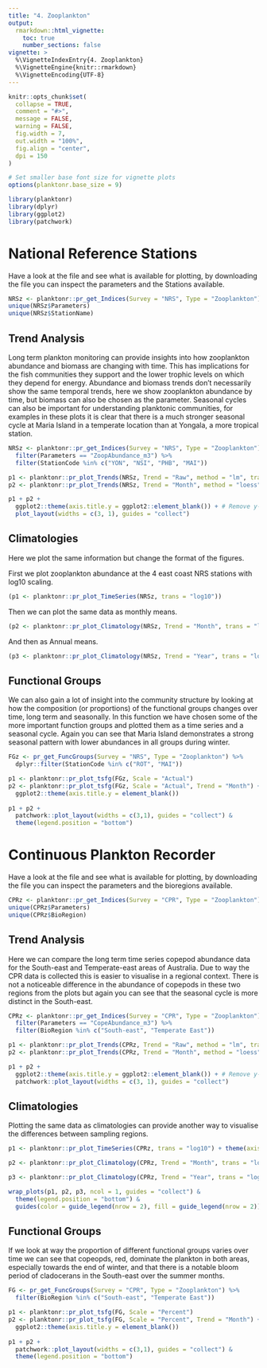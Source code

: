 ```yaml
---
title: "4. Zooplankton"
output: 
  rmarkdown::html_vignette:
    toc: true
    number_sections: false
vignette: >
  %\VignetteIndexEntry{4. Zooplankton}
  %\VignetteEngine{knitr::rmarkdown}
  %\VignetteEncoding{UTF-8}
---
```


```r
knitr::opts_chunk$set(
  collapse = TRUE,
  comment = "#>",
  message = FALSE,
  warning = FALSE,
  fig.width = 7,
  out.width = "100%",
  fig.align = "center",
  dpi = 150
)

# Set smaller base font size for vignette plots
options(planktonr.base_size = 9)
```

```r
library(planktonr)
library(dplyr)
library(ggplot2)
library(patchwork)
```

# National Reference Stations

Have a look at the file and see what is available for plotting, by downloading the file you can inspect the parameters and the Stations available.

```r

NRSz <- planktonr::pr_get_Indices(Survey = "NRS", Type = "Zooplankton") 
unique(NRSz$Parameters)
unique(NRSz$StationName)

```

## Trend Analysis

Long term plankton monitoring can provide insights into how zooplankton abundance and biomass are changing with time. This has implications for the fish communities they support and the lower trophic levels on which they depend for energy. Abundance and biomass trends don't necessarily show the same temporal trends, here we show zooplankton abundance by time, but biomass can also be chosen as the parameter. Seasonal cycles can also be important for understanding planktonic communities, for examples in these plots it is clear that there is a much stronger seasonal cycle at Maria Island in a temperate location than at Yongala, a more tropical station.   

```r

NRSz <- planktonr::pr_get_Indices(Survey = "NRS", Type = "Zooplankton") %>% 
  filter(Parameters == "ZoopAbundance_m3") %>% 
  filter(StationCode %in% c("YON", "NSI", "PHB", "MAI"))

p1 <- planktonr::pr_plot_Trends(NRSz, Trend = "Raw", method = "lm", trans = "log10")
p2 <- planktonr::pr_plot_Trends(NRSz, Trend = "Month", method = "loess")

p1 + p2 + 
  ggplot2::theme(axis.title.y = ggplot2::element_blank()) + # Remove y-title from 2nd column
  plot_layout(widths = c(3, 1), guides = "collect")

```

## Climatologies

Here we plot the same information but change the format of the figures. 

First we plot zooplankton abundance at the 4 east coast NRS stations with log10 scaling.
```r
(p1 <- planktonr::pr_plot_TimeSeries(NRSz, trans = "log10"))
```

Then we can plot the same data as monthly means.
```r
(p2 <- planktonr::pr_plot_Climatology(NRSz, Trend = "Month", trans = "log10"))
```

And then as Annual means.
```r
(p3 <- planktonr::pr_plot_Climatology(NRSz, Trend = "Year", trans = "log10"))
```

## Functional Groups

We can also gain a lot of insight into the community structure by looking at how the composition (or proportions) of the functional groups changes over time, long term and seasonally. In this function we have chosen some of the more important function groups and plotted them as a time series and a seasonal cycle. Again you can see that Maria Island demonstrates a strong seasonal pattern with lower abundances in all groups during winter.  

```r
FGz <- pr_get_FuncGroups(Survey = "NRS", Type = "Zooplankton") %>% 
  dplyr::filter(StationCode %in% c("ROT", "MAI"))

p1 <- planktonr::pr_plot_tsfg(FGz, Scale = "Actual")
p2 <- planktonr::pr_plot_tsfg(FGz, Scale = "Actual", Trend = "Month") +
  ggplot2::theme(axis.title.y = element_blank())
      
p1 + p2 + 
  patchwork::plot_layout(widths = c(3,1), guides = "collect") & 
  theme(legend.position = "bottom")

```


# Continuous Plankton Recorder

Have a look at the file and see what is available for plotting, by downloading the file you can inspect the parameters and the bioregions available.

```r

CPRz <- planktonr::pr_get_Indices(Survey = "CPR", Type = "Zooplankton") 
unique(CPRz$Parameters)
unique(CPRz$BioRegion)

```

## Trend Analysis

Here we can compare the long term time series copepod abundance data for the South-east and Temperate-east areas of Australia. Due to way the CPR data is collected this is easier to visualise in a regional context. There is not a noticeable difference in the abundance of copepods in these two regions from the plots but again you can see that the seasonal cycle is more distinct in the South-east. 

```r
CPRz <- planktonr::pr_get_Indices(Survey = "CPR", Type = "Zooplankton") %>% 
  filter(Parameters == "CopeAbundance_m3") %>% 
  filter(BioRegion %in% c("South-east", "Temperate East"))

p1 <- planktonr::pr_plot_Trends(CPRz, Trend = "Raw", method = "lm", trans = "log10")
p2 <- planktonr::pr_plot_Trends(CPRz, Trend = "Month", method = "loess")

p1 + p2 + 
  ggplot2::theme(axis.title.y = ggplot2::element_blank()) + # Remove y-title from 2nd column
  patchwork::plot_layout(widths = c(3, 1), guides = "collect")

```


## Climatologies

Plotting the same data as climatologies can provide another way to visualise the differences between sampling regions. 

```r
p1 <- planktonr::pr_plot_TimeSeries(CPRz, trans = "log10") + theme(axis.title.y = element_blank())

p2 <- planktonr::pr_plot_Climatology(CPRz, Trend = "Month", trans = "log10")

p3 <- planktonr::pr_plot_Climatology(CPRz, Trend = "Year", trans = "log10") + theme(axis.title.y = element_blank())

wrap_plots(p1, p2, p3, ncol = 1, guides = "collect") & 
  theme(legend.position = "bottom") & 
  guides(color = guide_legend(nrow = 2), fill = guide_legend(nrow = 2))

```



## Functional Groups

If we look at way the proportion of different functional groups varies over time we can see that copeopds, red, dominate the plankton in both areas, especially towards the end of winter, and that there is a notable bloom period of cladocerans in the South-east over the summer months. 

```r
FG <- pr_get_FuncGroups(Survey = "CPR", Type = "Zooplankton") %>% 
  filter(BioRegion %in% c("South-east", "Temperate East"))

p1 <- planktonr::pr_plot_tsfg(FG, Scale = "Percent")
p2 <- planktonr::pr_plot_tsfg(FG, Scale = "Percent", Trend = "Month") +
  ggplot2::theme(axis.title.y = element_blank())
      
p1 + p2 + 
  patchwork::plot_layout(widths = c(3,1), guides = "collect") & 
  theme(legend.position = "bottom")

```
